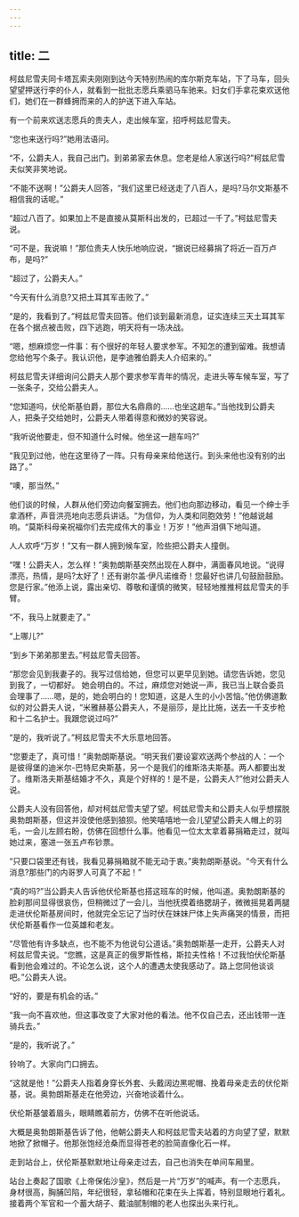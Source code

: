 ```yaml
---
---
---
```

title: 二
---




柯兹尼雪夫同卡塔瓦索夫刚刚到达今天特别热闹的库尔斯克车站，下了马车，回头望望押送行李的仆人，就看到一批批志愿兵乘驷马车驰来。妇女们手拿花束欢送他们，她们在一群蜂拥而来的人的护送下进入车站。

有一个前来欢送志愿兵的贵夫人，走出候车室，招呼柯兹尼雪夫。

“您也来送行吗?”她用法语问。

“不，公爵夫人，我自己出门。到弟弟家去休息。您老是给人家送行吗?”柯兹尼雪夫似笑非笑地说。

“不能不送啊！”公爵夫人回答，“我们这里已经送走了八百人，是吗?马尔文斯基不相信我的话呢。”

“超过八百了。如果加上不是直接从莫斯科出发的，已超过一千了。”柯兹尼雪夫说。

“可不是，我说嘛！”那位贵夫人快乐地响应说，“据说已经募捐了将近一百万卢布，是吗?”

“超过了，公爵夫人。”

“今天有什么消息?又把土耳其军击败了。”

“是的，我看到了。”柯兹尼雪夫回答。他们谈到最新消息，证实连续三天土耳其军在各个据点被击败，四下逃跑，明天将有一场决战。

“嗯，想麻烦您一件事：有个很好的年轻人要求参军。不知怎的遭到留难。我想请您给他写个条子。我认识他，是李迪雅伯爵夫人介绍来的。”

柯兹尼雪夫详细询问公爵夫人那个要求参军青年的情况，走进头等车候车室，写了一张条子，交给公爵夫人。

“您知道吗，伏伦斯基伯爵，那位大名鼎鼎的……也坐这趟车。”当他找到公爵夫人，把条子交给她时，公爵夫人带着得意和微妙的笑容说。

“我听说他要走，但不知道什么时候。他坐这一趟车吗?”

“我见到过他，他在这里待了一阵。只有母亲来给他送行。到头来他也没有别的出路了。”

“噢，那当然。”

他们谈的时候，人群从他们旁边向餐室拥去。他们也向那边移动，看见一个绅士手拿酒杯，声音洪亮地向志愿兵讲话。“为信仰，为人类和同胞效劳！”他越说越响。“莫斯科母亲祝福你们去完成伟大的事业！万岁！”他声泪俱下地叫道。

人人欢呼“万岁！”又有一群人拥到候车室，险些把公爵夫人撞倒。

“嘿！公爵夫人，怎么样！”奥勃朗斯基突然出现在人群中，满面春风地说。“说得漂亮，热情，是吗?太好了！还有谢尔盖·伊凡诺维奇！您最好也讲几句鼓励鼓励。您是行家。”他添上说，露出亲切、尊敬和谨慎的微笑，轻轻地推推柯兹尼雪夫的手臂。

“不，我马上就要走了。”

“上哪儿?”

“到乡下弟弟那里去。”柯兹尼雪夫回答。

“那您会见到我妻子的。我写过信给她，但您可以更早见到她。请您告诉她，您见到我了，一切都好。 她会明白的。不过，麻烦您对她说一声，我已当上联合委员会理事了……嗯，是的，她会明白的！您知道，这是人生的小小苦恼。”他仿佛道歉似的对公爵夫人说，“米雅赫基公爵夫人，不是丽莎，是比比施，送去一千支步枪和十二名护士。我跟您说过吗?”

“是的，我听说了。”柯兹尼雪夫不大乐意地回答。

“您要走了，真可惜！”奥勃朗斯基说。“明天我们要设宴欢送两个参战的人：一个是彼得堡的迪米尔-巴特尼央斯基，另一个是我们的维斯洛夫斯基。两人都要出发了。维斯洛夫斯基结婚才不久，真是个好样的！是不是，公爵夫人?”他对公爵夫人说。

公爵夫人没有回答他，却对柯兹尼雪夫望了望。柯兹尼雪夫和公爵夫人似乎想摆脱奥勃朗斯基，但这并没使他感到狼狈。他笑嘻嘻地一会儿望望公爵夫人帽上的羽毛，一会儿左顾右盼，仿佛在回想什么事。他看见一位太太拿着募捐箱走过，就叫她过来，塞进一张五卢布钞票。

“只要口袋里还有钱，我看见募捐箱就不能无动于衷。”奥勃朗斯基说。“今天有什么消息?那些门的内哥罗人可真了不起！”

“真的吗?”当公爵夫人告诉他伏伦斯基也搭这班车的时候，他叫道。奥勃朗斯基的脸刹那间显得很哀伤，但稍微过了一会儿，当他抚摸着络腮胡子，微微摇晃着两腿走进伏伦斯基房间时，他就完全忘记了当时伏在妹妹尸体上失声痛哭的情景，而把伏伦斯基看作一位英雄和老友。

“尽管他有许多缺点，也不能不为他说句公道话。”奥勃朗斯基一走开，公爵夫人对柯兹尼雪夫说。“您瞧，这是真正的俄罗斯性格，斯拉夫性格！不过我怕伏伦斯基看到他会难过的。不论怎么说，这个人的遭遇太使我感动了。路上您同他谈谈吧。”公爵夫人说。

“好的，要是有机会的话。”

“我一向不喜欢他，但这事改变了大家对他的看法。他不仅自己去，还出钱带一连骑兵去。”

“是的，我听说了。”

铃响了。大家向门口拥去。

“这就是他！”公爵夫人指着身穿长外套、头戴阔边黑呢帽、挽着母亲走去的伏伦斯基，说。奥勃朗斯基走在他旁边，兴奋地谈着什么。

伏伦斯基皱着眉头，眼睛瞧着前方，仿佛不在听他说话。

大概是奥勃朗斯基告诉了他，他朝公爵夫人和柯兹尼雪夫站着的方向望了望，默默地掀了掀帽子。他那张饱经沧桑而显得苍老的脸简直像化石一样。

走到站台上，伏伦斯基默默地让母亲走过去，自己也消失在单间车厢里。

站台上奏起了国歌《上帝保佑沙皇》，然后是一片“万岁”的喊声。有一个志愿兵，身材很高，胸脯凹陷，年纪很轻，拿毡帽和花束在头上挥着，特别显眼地行着礼。接着两个军官和一个蓄大胡子、戴油腻制帽的老人也探出头来行礼。